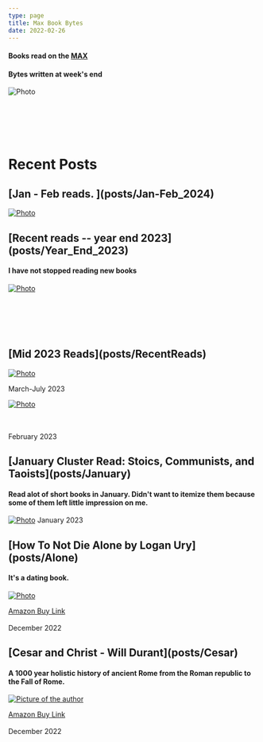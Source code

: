 ```yaml
---
type: page
title: Max Book Bytes
date: 2022-02-26
---
```


<h4>Books read on the <a href="https://trimet.org/max" target="_blank">MAX</a></h4>
<h4>Bytes written at week's end</h4>

<Image
src="/images/maxtrain.jpg"
alt="Photo"
width={700}
height={700}
priority
className="next-image"
/>

<br></br>
<br></br>
<h1> Recent Posts </h1>

<h2>[Jan - Feb reads. ](posts/Jan-Feb_2024)</h2>

[<Image
src="/images/country.jpg"
alt="Photo"
width={721}
height={481}
priority
className="next-image"
/>](posts/Jan-Feb_2024)


<h2>[Recent reads -- year end 2023](posts/Year_End_2023)</h2>
<h4> I have not stopped reading new books</h4>

[<Image
src="/images/wood.jpg"
alt="Photo"
width={721}
height={481}
priority
className="next-image"
/>](posts/Year_End_2023)

<br></br>
<br></br>
<h2>[Mid 2023 Reads](posts/RecentReads)</h2>

[<Image
src="/images/Flowers.jpg"
alt="Photo"
width={721}
height={481}
priority
className="next-image"
/>](posts/RecentReads)

<span>March-July 2023</span> 

[<Image
src="/images/Snowy.jpg"
alt="Photo"
width={700}
height={700}
priority
className="next-image"
/>](posts/StoryOfPhilosophy)


<br></br>
<span>February 2023</span> 

<h2>[January Cluster Read: Stoics, Communists, and Taoists](posts/January)</h2>
<h4> Read alot of short books in January. Didn't want to itemize them because some of them left little impression on me. </h4>

[<Image
src="/images/SnowyBranch.jpg"
alt="Photo"
width={700}
height={700}
priority
className="next-image"
/>](posts/January)
<span>January 2023</span> 


<h2>[How To Not Die Alone by Logan Ury](posts/Alone)</h2>
<h4> It's a dating book.</h4>

[<Image
src="/images/flower.jpg"
alt="Photo"
width={700}
height={300}
/>](posts/Alone)

<a href="https://www.amazon.com/How-Not-Die-Alone-Surprising/dp/B08CNKXQ2N/ref=sr_1_1?crid=34A1PH5G8F2IG&keywords=how+to+not+die+alone&qid=1673225321&sprefix=how+to+not+ie+alo%2Caps%2C252&sr=8-1" target="_blank">Amazon Buy Link</a>
<br></br>
<span>December 2022</span> 

<h2>[Cesar and Christ - Will Durant](posts/Cesar)</h2>
<h4>A 1000 year holistic history of ancient Rome from the Roman republic to the Fall of Rome.</h4>

[<Image
srcset="/images/10.jpg"
alt="Picture of the author"
objectFit="contain"
/>](posts/Cesar)

<a href="https://www.amazon.com/Caesar-Christ-Civilization-Christianity-D/dp/1567310141/ref=sr_1_1?crid=2PAI3DLJ7WUKH&keywords=Cesar+and+Christ&qid=1671253856&sprefix=cesar+and+chris%2Caps%2C259&sr=8-1" target="_blank">Amazon Buy Link</a>
<br></br>
<span>December 2022</span>




